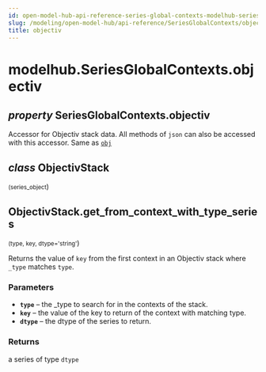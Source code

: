 ```yaml
---
id: open-model-hub-api-reference-series-global-contexts-modelhub-series-global-contexts-objectiv
slug: /modeling/open-model-hub/api-reference/SeriesGlobalContexts/objectiv/
title: objectiv
---
```


# modelhub.SeriesGlobalContexts.objectiv

<div className="property">

## <span className="type-annotation"><em>property </em></span> <span className="additional-name">SeriesGlobalContexts.</span><span className="name">objectiv</span>




<div className="content">

Accessor for Objectiv stack data. All methods of `json` can also be accessed with this
accessor. Same as [`obj`](/modeling/open-model-hub/api-reference/SeriesGlobalContexts/modelhub.SeriesGlobalContexts.obj.mdx)

<div className="class">

## <span className="type-annotation"><em>class</em></span> <span className="name">ObjectivStack</span>

<small className="parameter-list">(<span className="parameter" id="series_object">series_object</span></small>)


<div className="content">

<div className="method">

## <span className="additional-name">ObjectivStack.</span><span className="name">get_from_context_with_type_series</span>

<small className="parameter-list">(<span className="parameter" id="type">type</span>, <span className="parameter" id="key">key</span>, <span className="parameter" id="dtype">dtype='string'</span></small>)


<div className="content">

<div id="get-from-context-with-type-series" className="hidden-anchor"></div>

Returns the value of `key` from the first context in an Objectiv stack where `_type` matches `type`.


### Parameters

* **`type`** – the _type to search for in the contexts of the stack.
* **`key`** – the value of the key to return of the context with matching type.
* **`dtype`** – the dtype of the series to return.



### Returns

a series of type `dtype`



</div>


</div>


</div>


</div>


</div>


</div>
